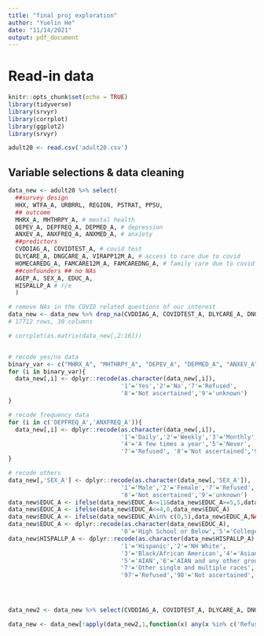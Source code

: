 ```yaml
---
title: "final proj exploration"
author: "Yuelin He"
date: "11/14/2021"
output: pdf_document
---
```


# Read-in data
```r
knitr::opts_chunk$set(echo = TRUE)
library(tidyverse)
library(srvyr)
library(corrplot)
library(ggplot2)
library(srvyr)

adult20 <- read.csv('adult20.csv')
```


## Variable selections & data cleaning

```r
data_new <- adult20 %>% select(
  ##survey design
  HHX, WTFA_A, URBRRL, REGION, PSTRAT, PPSU,
  ## outcome
  MHRX_A, MHTHRPY_A, # mental health
  DEPEV_A, DEPFREQ_A, DEPMED_A, # depression
  ANXEV_A, ANXFREQ_A, ANXMED_A, # anxiety
  ##predictors
  CVDDIAG_A, COVIDTEST_A, # covid test
  DLYCARE_A, DNGCARE_A, VIRAPP12M_A, # access to care due to covid
  HOMECAREDG_A, FAMCARE12M_A, FAMCAREDNG_A, # family care due to covid
  ##confounders ## no NAs
  AGEP_A, SEX_A, EDUC_A, 
  HISPALLP_A # r/e
  ) 

# remove NAs in the COVID related questions of our interest
data_new <- data_new %>% drop_na(CVDDIAG_A, COVIDTEST_A, DLYCARE_A, DNGCARE_A, VIRAPP12M_A,HOMECAREDG_A, FAMCARE12M_A, FAMCAREDNG_A)
# 17712 rows, 30 columns

# corrplot(as.matrix(data_new[,2:16]))


# recode yes/no data
binary_var <- c("MHRX_A", "MHTHRPY_A", "DEPEV_A", "DEPMED_A", "ANXEV_A", "ANXMED_A", "CVDDIAG_A", "COVIDTEST_A", "DLYCARE_A", "DNGCARE_A", "VIRAPP12M_A", "HOMECAREDG_A", "FAMCARE12M_A", "FAMCAREDNG_A")
for (i in binary_var){
  data_new[,i] <- dplyr::recode(as.character(data_new[,i]),
                                '1'='Yes','2'='No','7'='Refused',
                                '8'='Not ascertained','9'='unknown')
}

# recode frequency data
for (i in c('DEPFREQ_A','ANXFREQ_A')){
  data_new[,i] <- dplyr::recode(as.character(data_new[,i]),
                                '1'='Daily','2'='Weekly','3'='Monthly',
                                '4'='A few times a year','5'='Never',
                                '7'='Refused', '8'='Not ascertained','9'='unknown')
}

# recode others
data_new[,'SEX_A'] <- dplyr::recode(as.character(data_new[,'SEX_A']),
                                '1'='Male','2'='Female','7'='Refused',
                                '8'='Not ascertained','9'='unknown')
data_new$EDUC_A <- ifelse(data_new$EDUC_A<=11&data_new$EDUC_A>=5,5,data_new$EDUC_A)
data_new$EDUC_A <- ifelse(data_new$EDUC_A<=4,0,data_new$EDUC_A)
data_new$EDUC_A <- ifelse(data_new$EDUC_A%in% c(0,5),data_new$EDUC_A,NA)
data_new$EDUC_A <- dplyr::recode(as.character(data_new$EDUC_A),
                                '0'='High School or Below','5'='College or Above')
data_new$HISPALLP_A <- dplyr::recode(as.character(data_new$HISPALLP_A),
                                '1'='Hispanic','2'='NH White',
                                '3'='Black/African American','4'='Asian',
                                '5'='AIAN','6'='AIAN and any other group',
                                '7'='Other single and multiple races',
                                '97'='Refused','98'='Not ascertained','99'='unknown')




data_new2 <- data_new %>% select(CVDDIAG_A, COVIDTEST_A, DLYCARE_A, DNGCARE_A, VIRAPP12M_A,HOMECAREDG_A, FAMCARE12M_A, FAMCAREDNG_A) 

data_new <- data_new[!apply(data_new2,1,function(x) any(x %in% c('Refused','Not ascertained','unknown'))),]
```


```r
```